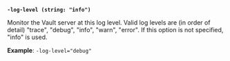 <a id="monitor-flag-log-level" />

**`-log-level (string: "info")`**

Monitor the Vault server at this log level.
Valid log levels are (in order of detail) "trace", "debug", "info",
"warn", "error". If this option is not specified, "info" is used.

**Example**: `-log-level="debug"`
